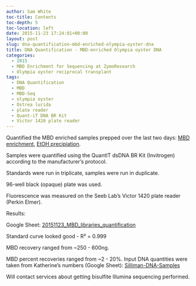 ```yaml
---
author: Sam White
toc-title: Contents
toc-depth: 5
toc-location: left
date: 2015-11-23 17:24:01+00:00
layout: post
slug: dna-quantification-mbd-enriched-olympia-oyster-dna
title: DNA Quantification - MBD-enriched Olympia oyster DNA
categories:
  - 2015
  - MBD Enrichment for Sequencing at ZymoResearch
  - Olympia oyster reciprocal transplant
tags:
  - DNA Quantification
  - MBD
  - MBD-Seq
  - olympia oyster
  - Ostrea lurida
  - plate reader
  - Quant-iT DNA BR Kit
  - Victor 1420 plate reader
---
```


Quantified the MBD enriched samples prepped over the last two days: [MBD enrichment](https://robertslab.github.io/sams-notebook/posts/2015/2015-11-21-mbd-enrichment-sonicated-olympia-oyster-gdna/), [EtOH precipiation](https://robertslab.github.io/sams-notebook/2015/11/22/ethanol-precipitation-olympia-oyster-mbd/).

Samples were quantified using the QuantIT dsDNA BR Kit (Invitrogen) according to the manufacturer's protocol.

Standards were run in triplicate, samples were run in duplicate.

96-well black (opaque) plate was used.

Fluorescence was measured on the Seeb Lab's Victor 1420 plate reader (Perkin Elmer).

Results:

Google Sheet: [20151123_MBD_libraries_quantification](https://docs.google.com/spreadsheets/d/1sGU8S_nGMEdRpB3nSye3lDyUUoZFmS2qHgeVSvqWS38/edit?usp=sharing)

Standard curve looked good - R² = 0.999

MBD recovery ranged from ~250 - 600ng.

MBD percent recoveries ranged from ~2 - 20%. Input DNA quantities were taken from Katherine's numbers (Google Sheet): [Silliman-DNA-Samples](https://docs.google.com/spreadsheets/d/1anTR7QLB1p_Oyh_hUIWKKHy21sSvVjwTZmdqqxwcpWM/edit?usp=sharing)

Will contact services about getting bisulfite Illumina sequencing performed.
